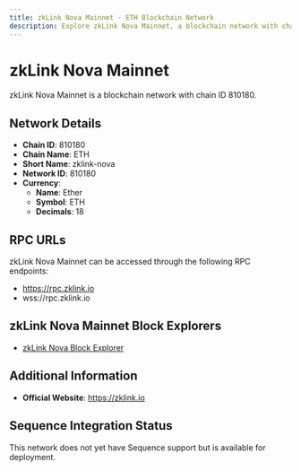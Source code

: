 ```yaml
--- 
title: zkLink Nova Mainnet - ETH Blockchain Network
description: Explore zkLink Nova Mainnet, a blockchain network with chain ID 810180. Learn about its native currency, Ether, and how to interact with the network.
---
```


# zkLink Nova Mainnet

zkLink Nova Mainnet is a blockchain network with chain ID 810180.

## Network Details

- **Chain ID**: 810180
- **Chain Name**: ETH
- **Short Name**: zklink-nova
- **Network ID**: 810180
- **Currency**: 
  - **Name**: Ether
  - **Symbol**: ETH
  - **Decimals**: 18

## RPC URLs

zkLink Nova Mainnet can be accessed through the following RPC endpoints:

- https://rpc.zklink.io
- wss://rpc.zklink.io

## zkLink Nova Mainnet Block Explorers

- [zkLink Nova Block Explorer](https://explorer.zklink.io)

## Additional Information

- **Official Website**: https://zklink.io

## Sequence Integration Status

This network does not yet have Sequence support but is available for deployment.
